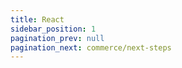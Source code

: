 ```yaml
---
title: React
sidebar_position: 1
pagination_prev: null
pagination_next: commerce/next-steps
---
```



<Quickstart product="Voice Conferencing" />

<head>
  <title>React Guide</title>
  <meta
    name="description"
    content="Learn how to set up the Voice Conference client in React with Ospi. Follow our guide for effective React client setup and integration."
  />
</head>
